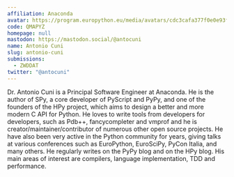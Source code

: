 ```yaml
---
affiliation: Anaconda
avatar: https://program.europython.eu/media/avatars/cdc3cafa377f0e0e93fc69636021ef65_Uf9XcVF.jpg
code: QMAPYZ
homepage: null
mastodon: https://mastodon.social/@antocuni
name: Antonio Cuni
slug: antonio-cuni
submissions:
  - ZWDDAT
twitter: "@antocuni"
---
```


Dr. Antonio Cuni is a Principal Software Engineer at Anaconda. He is the author
of SPy, a core developer of PyScript and PyPy, and one of the founders of the
HPy project, which aims to design a better and more modern C API for Python. He
loves to write tools from developers for developers, such as Pdb++,
fancycompleter and vmprof and he is creator/maintainer/contributor of numerous
other open source projects. He have also been very active in the Python
community for years, giving talks at various conferences such as EuroPython,
EuroSciPy, PyCon Italia, and many others. He regularly writes on the PyPy blog
and on the HPy blog. His main areas of interest are compilers, language
implementation, TDD and performance.

